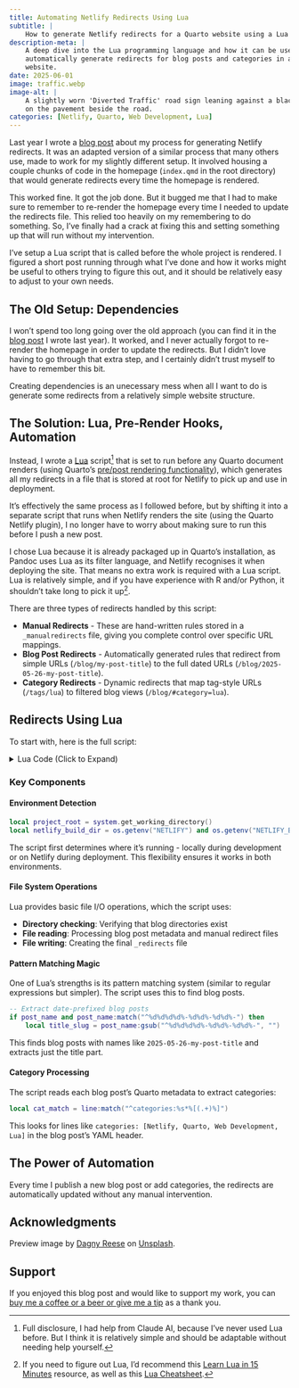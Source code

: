 ```yaml
---
title: Automating Netlify Redirects Using Lua
subtitle: |
    How to generate Netlify redirects for a Quarto website using a Lua script.
description-meta: |
    A deep dive into the Lua programming language and how it can be used to
    automatically generate redirects for blog posts and categories in a Quarto
    website.
date: 2025-06-01
image: traffic.webp
image-alt: |
    A slightly worn 'Diverted Traffic' road sign leaning against a black bollard
    on the pavement beside the road.
categories: [Netlify, Quarto, Web Development, Lua]
---
```


Last year I wrote a [blog post](/blog/setting-up-netlify-redirects-with-quarto) about my process for generating Netlify redirects. It was an adapted version of a similar process that many others use, made to work for my slightly different setup. It involved housing a couple chunks of code in the homepage (`index.qmd` in the root directory) that would generate redirects every time the homepage is rendered.

This worked fine. It got the job done. But it bugged me that I had to make sure to remember to re-render the homepage every time I needed to update the redirects file. This relied too heavily on my remembering to do something. So, I've finally had a crack at fixing this and setting something up that will run without my intervention.

I've setup a Lua script that is called before the whole project is rendered. I figured a short post running through what I've done and how it works might be useful to others trying to figure this out, and it should be relatively easy to adjust to your own needs.

## The Old Setup: Dependencies

I won't spend too long going over the old approach (you can find it in the [blog post](/blog/setting-up-netlify-redirects-with-quarto) I wrote last year). It worked, and I never actually forgot to re-render the homepage in order to update the redirects. But I didn't love having to go through that extra step, and I certainly didn't trust myself to have to remember this bit.

Creating dependencies is an unecessary mess when all I want to do is generate some redirects from a relatively simple website structure.

## The Solution: Lua, Pre-Render Hooks, Automation

Instead, I wrote a [Lua](https://www.lua.org) script[^AI] that is set to run before any Quarto document renders (using Quarto's [pre/post rendering functionality](https://quarto.org/docs/projects/scripts.html#pre-and-post-render)), which generates all my redirects in a file that is stored at root for Netlify to pick up and use in deployment.

It's effectively the same process as I followed before, but by shifting it into a separate script that runs when Netlify renders the site (using the Quarto Netlify plugin), I no longer have to worry about making sure to run this before I push a new post.

I chose Lua because it is already packaged up in Quarto's installation, as Pandoc uses Lua as its filter language, and Netlify recognises it when deploying the site. That means no extra work is required with a Lua script. Lua is relatively simple, and if you have experience with R and/or Python, it shouldn't take long to pick it up[^Resources].

There are three types of redirects handled by this script:

- **Manual Redirects** - These are hand-written rules stored in a `_manualredirects` file, giving you complete control over specific URL mappings.
- **Blog Post Redirects** - Automatically generated rules that redirect from simple URLs (`/blog/my-post-title`) to the full dated URLs (`/blog/2025-05-26-my-post-title`).
- **Category Redirects** - Dynamic redirects that map tag-style URLs (`/tags/lua`) to filtered blog views (`/blog/#category=lua`).

[^AI]:

Full disclosure, I had help from Claude AI, because I've never used Lua before. But I think it is relatively simple and should be adaptable without needing help yourself.

[^Resources]:

If you need to figure out Lua, I'd recommend this [Learn Lua in 15 Minutes](https://learnxinyminutes.com/lua/) resource, as well as this [Lua Cheatsheet](https://quarto.org/docs/extensions/luarefv51.pdf).

## Redirects Using Lua

To start with, here is the full script:

<details>
<summary>Lua Code (Click to Expand)</summary>

```lua
-- build/redirects.lua
-- Generates redirects for blog posts and categories
local system = require("pandoc.system")

-- Toggle for debug output
local DEBUG = false

local function debug_log(message)
    if DEBUG then
        io.stderr:write("[Redirects Debug] " .. message .. "\n")
    end
end

local function is_dir(path)
    local handle = io.popen('[ -d "' .. path ..
        '" ] && echo "yes" || echo "no"')
    local result = handle:read("*a"):gsub("%s+", "")
    handle:close()
    return result == "yes"
end

local function file_exists(path)
    local file = io.open(path, "r")
    if file then
        file:close()
        return true
    end
    return false
end

local function read_lines(file_path)
    debug_log("Attempting to read: " .. file_path)
    if not file_exists(file_path) then
        debug_log("File not found: " .. file_path)
        return {}
    end

    local lines = {}
    local file = io.open(file_path, "r")
    for line in file:lines() do
        table.insert(lines, line)
    end
    file:close()
    debug_log("Read " .. #lines .. " lines from: " .. file_path)
    return lines
end

local function extract_categories(post_path)
    local qmd_path = post_path .. "/index.qmd"
    if not file_exists(qmd_path) then
        debug_log("Blog post .qmd not found: " .. qmd_path)
        return {}
    end

    local content = read_lines(qmd_path)
    local categories = {}

    for _, line in ipairs(content) do
        local cat_match = line:match("^categories:%s*%[(.+)%]")
        if cat_match then
            for cat in cat_match:gmatch("([^,]+)") do
                cat = cat:gsub("^%s*(.-)%s*$", "%1") -- Trim whitespace
                table.insert(categories, cat)
            end
            break
        end
    end
    return categories
end

local function load_manual_redirects(project_root)
    local manual_paths = {
        project_root .. "/assets/_manualredirects",
        project_root .. "/build/_manualredirects"
    }

    for _, path in ipairs(manual_paths) do
        if file_exists(path) then
            debug_log("Found manual redirects at: " .. path)
            return read_lines(path)
        end
    end
    return {}
end

local function process_blog_posts(blog_dir)
    debug_log("Looking for blog posts in: " .. blog_dir)

    local redirects = {}
    local blog_posts = {}
    local all_categories = {}

    local dir_cmd = 'find "' .. blog_dir ..
        '" -maxdepth 1 -mindepth 1 -type d'
    debug_log("Running directory listing command: " .. dir_cmd)

    local handle = io.popen(dir_cmd)
    for post_path in handle:lines() do
        local post_name = post_path:match("([^/]+)$")
        debug_log("Found potential blog post: " ..
            (post_name or "unnamed"))

        -- Process only directories matching date pattern
        if post_name and post_name:match("^%d%d%d%d%-%d%d%-%d%d%-") then
            local title_slug = post_name:gsub("^%d%d%d%d%-%d%d%-%d%d%-", "")
            local old = "/blog/" .. title_slug
            local new = "/blog/" .. post_name

            table.insert(redirects, old .. " " .. new)
            table.insert(blog_posts, post_path)
            debug_log("Added redirect: " .. old .. " → " .. new)

            -- Collect categories
            local post_categories = extract_categories(post_path)
            for _, cat in ipairs(post_categories) do
                debug_log("Found category: " .. cat)
                all_categories[cat] = true
            end
        end
    end
    handle:close()

    return redirects, blog_posts, all_categories
end

local function generate_category_redirects(all_categories)
    local redirects = {}
    local category_count = 0

    debug_log("Generating category redirects")
    for category, _ in pairs(all_categories) do
        local encoded_category = category:gsub(" ", "%%20")
        local tag = category:lower():gsub(" ", "-")
        table.insert(redirects, "/tags/" .. tag .. " " ..
            "/blog/#category=" .. encoded_category)
        debug_log("Added category redirect: /tags/" .. tag)
        category_count = category_count + 1
    end

    return redirects, category_count
end

local function write_redirects_file(project_root, redirects)
    local out_file = project_root .. "/_redirects"
    debug_log("Writing redirects to: " .. out_file)

    local f = io.open(out_file, "w")
    if f then
        for _, line in ipairs(redirects) do
            f:write(line .. "\n")
        end
        f:close()
        debug_log("Successfully wrote " .. #redirects .. " redirects")
        return true
    else
        io.stderr:write("ERROR: Could not open output file for writing: " ..
            out_file .. "\n")
        return false
    end
end

function Pandoc(doc)
    debug_log("Starting redirect generation...")

    local project_root = system.get_working_directory()
    debug_log("Working directory: " .. project_root)

    -- Check Netlify environment (preserved for potential future use)
    local netlify_build_dir = os.getenv("NETLIFY") and
        os.getenv("NETLIFY_BUILD_BASE")
    if netlify_build_dir then
        debug_log("Running in Netlify environment: " .. netlify_build_dir)
    end

    local blog_dir = project_root .. "/blog"
    debug_log("Blog directory path: " .. blog_dir)

    if not is_dir(blog_dir) then
        debug_log("Blog directory not found, skipping redirect generation")
        return doc
    end

    -- Load manual redirects
    local manual_redirects = load_manual_redirects(project_root)
    debug_log("Added " .. #manual_redirects .. " manual redirects")

    -- Process blog posts
    local post_redirects, blog_posts, all_categories =
        process_blog_posts(blog_dir)

    -- Generate category redirects
    local category_redirects, category_count =
        generate_category_redirects(all_categories)

    -- Combine all redirects
    local all_redirects = {}
    for _, redirect in ipairs(manual_redirects) do
        table.insert(all_redirects, redirect)
    end
    for _, redirect in ipairs(post_redirects) do
        table.insert(all_redirects, redirect)
    end
    for _, redirect in ipairs(category_redirects) do
        table.insert(all_redirects, redirect)
    end

    -- Write redirects file
    if write_redirects_file(project_root, all_redirects) then
        debug_log("Redirect generation complete")
        print("✅ Redirects written to _redirects (" ..
            #all_redirects ..
            " entries, " ..
            #blog_posts .. " posts, " .. #manual_redirects ..
            " manual, " .. category_count .. " categories)")
    end

    return doc
end

```
</details>

### Key Components

#### Environment Detection

```lua
local project_root = system.get_working_directory()
local netlify_build_dir = os.getenv("NETLIFY") and os.getenv("NETLIFY_BUILD_BASE")
```

The script first determines where it's running - locally during development or on Netlify during deployment. This flexibility ensures it works in both environments.

#### File System Operations

Lua provides basic file I/O operations, which the script uses:

- **Directory checking**: Verifying that blog directories exist
- **File reading**: Processing blog post metadata and manual redirect files
- **File writing**: Creating the final `_redirects` file

#### Pattern Matching Magic

One of Lua's strengths is its pattern matching system (similar to regular expressions but simpler). The script uses this to find blog posts.

```lua
-- Extract date-prefixed blog posts
if post_name and post_name:match("^%d%d%d%d%-%d%d%-%d%d%-") then
    local title_slug = post_name:gsub("^%d%d%d%d%-%d%d%-%d%d%-", "")
```

This finds blog posts with names like `2025-05-26-my-post-title` and extracts just the title part.

#### Category Processing

The script reads each blog post's Quarto metadata to extract categories:

```lua
local cat_match = line:match("^categories:%s*%[(.+)%]")
```

This looks for lines like `categories: [Netlify, Quarto, Web Development, Lua]` in the blog post's YAML header.

## The Power of Automation

Every time I publish a new blog post or add categories, the redirects are automatically updated without any manual intervention.

## Acknowledgments {.appendix}

Preview image by [Dagny Reese](https://unsplash.com/@dagny_2020) on [Unsplash](https://unsplash.com/photos/black-and-yellow-no-smoking-sign-G9l9ejbuHlI).

## Support {.appendix}

If you enjoyed this blog post and would like to support my work, you can [buy me a coffee or a beer or give me a tip](https://www.buymeacoffee.com/paulj1989) as a thank you.
